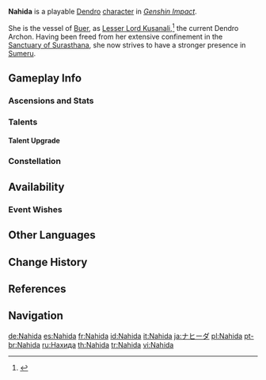 {{CharacterTabs}}
{{About|the playable character|information on the current deity|Lesser Lord Kusanali}}
{{Character Infobox
|image            = <gallery>
Nahida Card.png|Card
Character Nahida Full Wish.png|Wish
Character Nahida Game.png|In-Game
</gallery>

<!--Playable Character Information-->
|type             = Playable
|quality           = 5
|weapon           = Catalyst
|element          = Dendro
|elementNote      = Gnosis

<!--Character Information-->
|name             = Nahida
|birthday         = October 27th
|constellation    = Sapientia Oromasdis
|region           = Sumeru
|affiliation      = Sumeru City
|affiliation2     = The Seven
|affiliation3     = Sumeru Akademiya
|dish             = Halvamazd
|obtain           = Character Event Wishes
|event_name       = The Moongrass' Enlightenment
|releaseDate      = 2022-11-02

<!--Titles-->
|title            = Physic of Purity
|title2           = Lesser Lord Kusanali

|voiceEN          = [https://www.imdb.com/name/nm5280239/ Kimberley Anne Campbell]<ref>YouTube: [https://youtu.be/zZEpU-DbzZU Sumeru Promotional Video] (Video Description)</ref>
|voiceCN          = {{w|zh:花玲|Hualing ({{zh|花玲}})}}<ref>Bilibili: [https://www.bilibili.com/video/BV1JN4y157MU {{zh|《原神》须弥CM短片}}] (Video Description)</ref>
|voiceJP          = {{w|Yukari Tamura|Tamura Yukari ({{ja|田村ゆかり}})}}<ref>Twitter: [https://twitter.com/Genshin_7/status/1557578063080087552 JP VA Announcement]</ref>
|voiceKR          = {{w|ko:박시윤_(성우)|Park Shi-Yoon ({{ko|박시윤}})}}<ref>YouTube: [https://youtu.be/DbC5bej0G5s {{ko|원신 &vert; 수메르 CM 영상}}] (Video Description)</ref>
}}
'''Nahida''' is a playable [[Dendro]] [[character]] in ''[[Genshin Impact]]''.

She is the vessel of [[Lesser Lord Kusanali|Buer]], as [[Lesser Lord Kusanali]],<ref>{{Ref/Quest|The Empty Illusions of the Sabzeruz Festival}}</ref> the current Dendro Archon. Having been freed from her extensive confinement in the [[Sanctuary of Surasthana]], she now strives to have a stronger presence in [[Sumeru]].

==Gameplay Info==
===Ascensions and Stats===
{{Character Ascensions and Stats}}

===Talents===
{{Talent Table}}

====Talent Upgrade====
{{Talent Upgrade}}

===Constellation===
{{Constellation Table}}

==Availability==
===Event Wishes===
{{Featured}}

==Other Languages==
{{Other Languages
|default_hidden = 1
|en      = Nahida
|zhs     = 纳西妲
|zhs_rm  = Nàxīdá
|zht     = 納西妲
|zht_rm  = Nàxīdá
|ja      = ナヒーダ
|ja_rm   = Nahiida
|ko      = 나히다
|ko_rm   = Nahida
|es      = Nahida
|fr      = Nahida
|ru      = Нахида
|th      = Nahida
|vi      = Nahida
|de      = Nahida
|id      = Nahida
|pt      = Nahida
|tr      = Nahida
|it      = Nahida
}}

==Change History==
{{Change History|3.2|introduced=3.0}}

==References==
{{Reflist}}

==Navigation==
{{Character Navbox}}

[[de:Nahida]]
[[es:Nahida]]
[[fr:Nahida]]
[[id:Nahida]]
[[it:Nahida]]
[[ja:ナヒーダ]]
[[pl:Nahida]]
[[pt-br:Nahida]]
[[ru:Нахида]]
[[th:Nahida]]
[[tr:Nahida]]
[[vi:Nahida]]